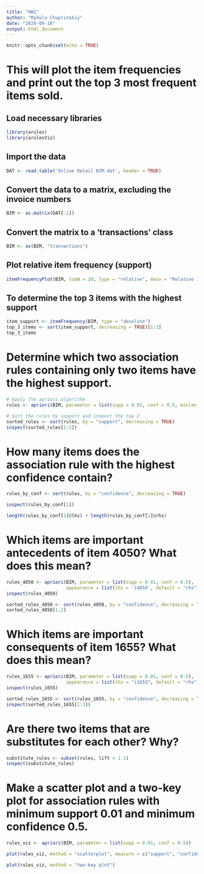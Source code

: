 ```yaml
---
title: "HW1"
author: "Mykola Chuprinskiy"
date: "2024-09-10"
output: html_document
---
```


```r
knitr::opts_chunk$set(echo = TRUE)
```
# This will plot the item frequencies and print out the top 3 most frequent items sold.
## Load necessary libraries

```r
library(arules)
library(arulesViz)
```

## Import the data
```r
DAT <- read.table('Online Retail BIM.dat', header = TRUE)
```

## Convert the data to a matrix, excluding the invoice numbers
```r
BIM <- as.matrix(DAT[-1])
```

## Convert the matrix to a 'transactions' class
```r
BIM <- as(BIM, "transactions")
```

## Plot relative item frequency (support)
```r
itemFrequencyPlot(BIM, topN = 20, type = "relative", main = "Relative Item Frequency Plot")
```

## To determine the top 3 items with the highest support
```r
item_support <- itemFrequency(BIM, type = "absolute")
top_3_items <- sort(item_support, decreasing = TRUE)[1:3]
top_3_items
```


# Determine which two association rules containing only two items have the highest support.
```r
# Apply the apriori algorithm
rules <- apriori(BIM, parameter = list(supp = 0.01, conf = 0.5, minlen = 2, maxlen = 2))

# Sort the rules by support and inspect the top 2
sorted_rules <- sort(rules, by = "support", decreasing = TRUE)
inspect(sorted_rules[1:2])

```

# How many items does the association rule with the highest confidence contain?
```r
rules_by_conf <- sort(rules, by = "confidence", decreasing = TRUE)

inspect(rules_by_conf[1])

length(rules_by_conf[1]@lhs) + length(rules_by_conf[1]@rhs)

```

# Which items are important antecedents of item 4050? What does this mean?
```r
rules_4050 <- apriori(BIM, parameter = list(supp = 0.01, conf = 0.5), 
                      appearance = list(lhs = 'i4050', default = "rhs"))
inspect(rules_4050)

sorted_rules_4050 <- sort(rules_4050, by = "confidence", decreasing = TRUE)
sorted_rules_4050[1:2]

```

# Which items are important consequents of item 1655? What does this mean?
```r
rules_1655 <- apriori(BIM, parameter = list(supp = 0.01, conf = 0.5),
                      appearance = list(lhs = "i1655", default = "rhs"))
inspect(rules_1655)

sorted_rules_1655 <- sort(rules_1655, by = "confidence", decreasing = TRUE)
inspect(sorted_rules_1655[1:3])

```

# Are there two items that are substitutes for each other? Why?
```r
substitute_rules <- subset(rules, lift < 1.1)
inspect(substitute_rules)

```

# Make a scatter plot and a two-key plot for association rules with minimum support 0.01 and minimum confidence 0.5.
```r
rules_viz <- apriori(BIM, parameter = list(supp = 0.01, conf = 0.5))

plot(rules_viz, method = "scatterplot", measure = c("support", "confidence"), shading = "lift")

plot(rules_viz, method = "two-key plot")

```


